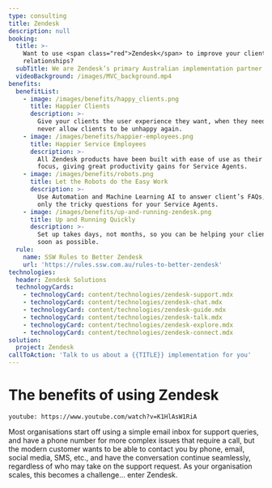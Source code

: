 ```yaml
---
type: consulting
title: Zendesk
description: null
booking:
  title: >-
    Want to use <span class="red">Zendesk</span> to improve your client
    relationships?
  subTitle: We are Zendesk’s primary Australian implementation partner
  videoBackground: /images/MVC_background.mp4
benefits:
  benefitList:
    - image: /images/benefits/happy_clients.png
      title: Happier Clients
      description: >-
        Give your clients the user experience they want, when they need it, and
        never allow clients to be unhappy again.
    - image: /images/benefits/happier-employees.png
      title: Happier Service Employees
      description: >-
        All Zendesk products have been built with ease of use as their main
        focus, giving great productivity gains for Service Agents.
    - image: /images/benefits/robots.png
      title: Let the Robots do the Easy Work
      description: >-
        Use Automation and Machine Learning AI to answer client’s FAQs, keeping
        only the tricky questions for your Service Agents.
    - image: /images/benefits/up-and-running-zendesk.png
      title: Up and Running Quickly
      description: >-
        Set up takes days, not months, so you can be helping your clients as
        soon as possible.
  rule:
    name: SSW Rules to Better Zendesk
    url: 'https://rules.ssw.com.au/rules-to-better-zendesk'
technologies:
  header: Zendesk Solutions
  technologyCards:
    - technologyCard: content/technologies/zendesk-support.mdx
    - technologyCard: content/technologies/zendesk-chat.mdx
    - technologyCard: content/technologies/zendesk-guide.mdx
    - technologyCard: content/technologies/zendesk-talk.mdx
    - technologyCard: content/technologies/zendesk-explore.mdx
    - technologyCard: content/technologies/zendesk-connect.mdx
solution:
  project: Zendesk
callToAction: 'Talk to us about a {{TITLE}} implementation for you'
---
```


# The benefits of using **Zendesk**

`youtube: https://www.youtube.com/watch?v=K1HlAsW1RiA`

Most organisations start off using a simple email inbox for support queries, and have a phone number for more complex issues that require a call, but the modern customer wants to be able to contact you by phone, email, social media, SMS, etc., and have the conversation continue seamlessly, regardless of who may take on the support request. As your organisation scales, this becomes a challenge… enter Zendesk.
